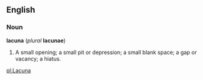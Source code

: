==English==
===Noun===
'''lacuna''' (''plural'' '''lacunae''')

#A small opening; a small pit or depression; a small blank space; a gap or vacancy; a hiatus.

[[pl:Lacuna]]